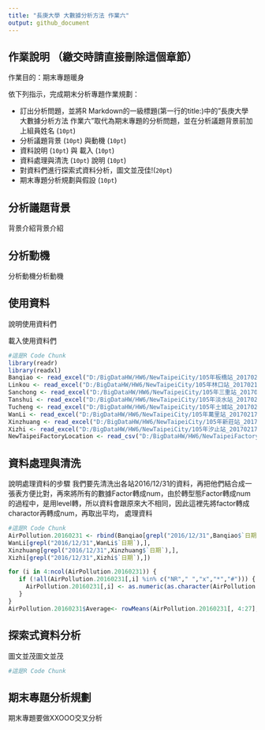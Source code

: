 ```yaml
---
title: "長庚大學 大數據分析方法 作業六"
output: github_document
---
```



## 作業說明 （繳交時請直接刪除這個章節）

作業目的：期末專題暖身

依下列指示，完成期末分析專題作業規劃：

- 訂出分析問題，並將R Markdown的一級標題(第一行的title:)中的"長庚大學 大數據分析方法 作業六"取代為期末專題的分析問題，並在分析議題背景前加上組員姓名 (`10pt`)
- 分析議題背景 (`10pt`) 與動機 (`10pt`)
- 資料說明 (`10pt`) 與 載入 (`10pt`)
- 資料處理與清洗 (`10pt`) 說明 (`10pt`)
- 對資料們進行探索式資料分析，圖文並茂佳!(`20pt`)
- 期末專題分析規劃與假設 (`10pt`)

## 分析議題背景
背景介紹背景介紹

## 分析動機
分析動機分析動機

## 使用資料
說明使用資料們

載入使用資料們
```r
#這是R Code Chunk
library(readr)
library(readxl)
Banqiao <- read_excel("D:/BigDataHW/HW6/NewTaipeiCity/105年板橋站_20170217.xls")
Linkou <- read_excel("D:/BigDataHW/HW6/NewTaipeiCity/105年林口站_20170217.xls")
Sanchong <- read_excel("D:/BigDataHW/HW6/NewTaipeiCity/105年三重站_20170217.xls")
Tanshui <- read_excel("D:/BigDataHW/HW6/NewTaipeiCity/105年淡水站_20170217.xls")
Tucheng <- read_excel("D:/BigDataHW/HW6/NewTaipeiCity/105年土城站_20170217.xls")
WanLi <- read_excel("D:/BigDataHW/HW6/NewTaipeiCity/105年萬里站_20170217.xls")
Xinzhuang <- read_excel("D:/BigDataHW/HW6/NewTaipeiCity/105年新莊站_20170217.xls")
Xizhi <- read_excel("D:/BigDataHW/HW6/NewTaipeiCity/105年汐止站_20170217.xls")
NewTaipeiFactoryLocation <- read_csv("D:/BigDataHW/HW6/NewTaipeiFactoryLocation_0002336861720153000188.csv")
```

## 資料處理與清洗
說明處理資料的步驟
我們要先清洗出各站2016/12/31的資料，再把他們結合成一張表方便比對，再來將所有的數據Factor轉成num，由於轉型態Factor轉成num的過程中，是用level轉，所以資料會跟原來大不相同，因此這裡先將factor轉成charactor再轉成num，再取出平均，
處理資料
```r
#這是R Code Chunk
AirPollution.20160231 <- rbind(Banqiao[grepl("2016/12/31",Banqiao$`日期`),],    Linkou[grepl("2016/12/31",Linkou$`日期`),],                                                Sanchong[grepl("2016/12/31",Sanchong$`日期`),],  Tanshui[grepl("2016/12/31",Tanshui$`日期`),],                                              Tucheng[grepl("2016/12/31",Tucheng$`日期`),], 
WanLi[grepl("2016/12/31",WanLi$`日期`),],
Xinzhuang[grepl("2016/12/31",Xinzhuang$`日期`),],
Xizhi[grepl("2016/12/31",Xizhi$`日期`),])

for (i in 4:ncol(AirPollution.20160231)) {
   if (!all(AirPollution.20160231[,i] %in% c("NR"," ","x","*","#"))) {
     AirPollution.20160231[,i] <- as.numeric(as.character(AirPollution.20160231[,i]))
   }
}
AirPollution.20160231$Average<- rowMeans(AirPollution.20160231[, 4:27],na.rm = TRUE)

```

## 探索式資料分析
圖文並茂圖文並茂
```r
#這是R Code Chunk
```

## 期末專題分析規劃
期末專題要做XXOOO交叉分析
